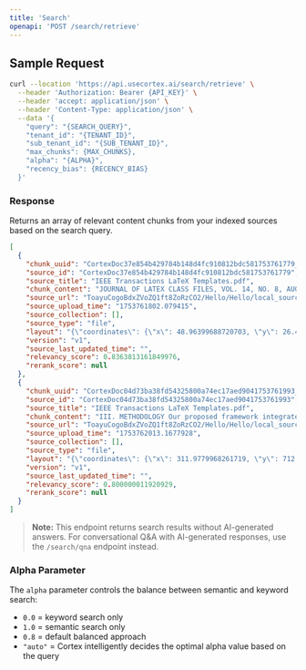 ```yaml
---
title: 'Search'
openapi: 'POST /search/retrieve'
---
```


## Sample Request

```bash
curl --location 'https://api.usecortex.ai/search/retrieve' \
  --header 'Authorization: Bearer {API_KEY}' \
  --header 'accept: application/json' \
  --header 'Content-Type: application/json' \
  --data '{
    "query": "{SEARCH_QUERY}",
    "tenant_id": "{TENANT_ID}",
    "sub_tenant_id": "{SUB_TENANT_ID}",
    "max_chunks": {MAX_CHUNKS},
    "alpha": "{ALPHA}",
    "recency_bias": {RECENCY_BIAS}
  }'
```

### Response
Returns an array of relevant content chunks from your indexed sources based on the search query.

```json
[
  {
    "chunk_uuid": "CortexDoc37e854b429784b148d4fc910812bdc581753761779_20_v1",
    "source_id": "CortexDoc37e854b429784b148d4fc910812bdc581753761779",
    "source_title": "IEEE Transactions LaTeX Templates.pdf",
    "chunk_content": "JOURNAL OF LATEX CLASS FILES, VOL. 14, NO. 8, AUGUST 2015 12 Fig. 10: Comparison of models with 4bit precision on Medical QA dataset...",
    "source_url": "ToayuCogoBdxZVoZQ1ft8ZoRzCO2/Hello/Hello/local_source/CortexDoc37e854b429784b148d4fc910812bdc581753761779",
    "source_upload_time": "1753761802.079415",
    "source_collection": [],
    "source_type": "file",
    "layout": "{\"coordinates\": {\"x\": 48.96399688720703, \"y\": 26.49277114868164, \"width\": 514.0717697143555, \"height\": 721.1119651794434}, \"page\": 12}",
    "version": "v1",
    "source_last_updated_time": "",
    "relevancy_score": 0.8363813161849976,
    "rerank_score": null
  },
  {
    "chunk_uuid": "CortexDoc04d73ba38fd54325800a74ec17aed9041753761993_4_v1",
    "source_id": "CortexDoc04d73ba38fd54325800a74ec17aed9041753761993",
    "source_title": "IEEE Transactions LaTeX Templates.pdf",
    "chunk_content": "III. METHODOLOGY Our proposed framework integrates federated learning (FL) with blockchain technology to fine-tune Large Language Mod-",
    "source_url": "ToayuCogoBdxZVoZQ1ft8ZoRzCO2/Hello/Hello/local_source/CortexDoc04d73ba38fd54325800a74ec17aed9041753761993",
    "source_upload_time": "1753762013.1677928",
    "source_collection": [],
    "source_type": "file",
    "layout": "{\"coordinates\": {\"x\": 311.9779968261719, \"y\": 712.3123168945312, \"width\": 251.05746459960938, \"height\": 35.72357177734375}, \"page\": 2}",
    "version": "v1",
    "source_last_updated_time": "",
    "relevancy_score": 0.800000011920929,
    "rerank_score": null
  }
]
```

> **Note:** This endpoint returns search results without AI-generated answers. For conversational Q&A with AI-generated responses, use the `/search/qna` endpoint instead.

### Alpha Parameter
The `alpha` parameter controls the balance between semantic and keyword search:
- `0.0` = keyword search only
- `1.0` = semantic search only  
- `0.8` = default balanced approach
- `"auto"` = Cortex intelligently decides the optimal alpha value based on the query